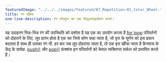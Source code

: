 ---
featuredImage: "../../../images/featured/07_Repetition-01_Color_Wheel-thumbnail.png"
title: रंग पहिया
one-line-description: रंग स्पेक्ट्रम का एक विज़ुअलाइज़ेशन बनाएं।
---

यह उदाहरण भिन्न-भिन्न रंग की उपस्थिति को दर्शाता है
यह एक का उपयोग करता है
<a href='https://p5js.org/reference/#/p5/for' target='_blank'>for loop</a>
परिवर्तनों को दोहराने के लिए. लूप प्रारंभ होता है
एक चर जिसे कोण कहा जाता है, जो वृत्त के घूर्णन को इस प्रकार बदलता है
साथ ही उसका रंग भी. हर बार जब लूप दोहराया जाता है, तो एक वृत्त खींचा जाता है
कैनवास के केंद्र के सापेक्ष.
<a href='https://p5js.org/reference/#/p5/push' target='_blank'>push()</a>
और <a href='https://p5js.org/reference/#/p5/pop' target='_blank'>pop()</a>
फ़ंक्शंस इन परिवर्तनों को केवल व्यक्तिगत सर्कल को प्रभावित करते हैं।
